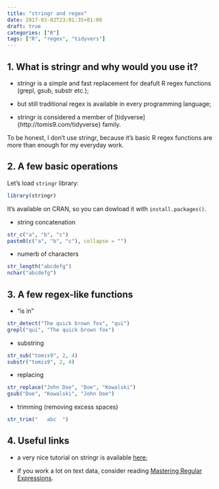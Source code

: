 ```yaml
---
title: "stringr and regex"
date: 2017-03-02T23:01:35+01:00
draft: true
categories: ["R"]
tags: ["R", "regex", "tidyvers"]
---
```


## 1. What is stringr and why would you use it?

* stringr is a simple and fast replacement for deafult R regex functions (grepl, gsub, substr etc.);

* but still traditional regex is available in every programming language;

* stringr is considered a member of [tidyverse]{http://tomis9.com/tidyverse} family.

To be honest, I don't use stringr, because it's basic R regex functions are more than enough for my everyday work.

## 2. A few basic operations

Let's load `stringr` library:
```r
library(stringr)
```

It's available on CRAN, so you can dowload it with `install.packages()`.

* string concatenation
```r
str_c("a", "b", "c")
paste0(c("a", "b", "c"), collapse = "")
```

* numerb of characters
```r
str_length("abcdefg")
nchar("abcdefg")
```

## 3. A few regex-like functions

* "is in"
```r
str_detect("The quick brown fox", "qui")
grepl("qui", "The quick brown fox")
```

* substring
```r
str_sub("tomis9", 2, 4)
substr("tomis9", 2, 4)
```

* replacing
```r
str_replace("John Doe", "Doe", "Kowalski")
gsub("Doe", "Kowalski", "John Doe")
```

* trimming (removing excess spaces)
```r
str_trim("   abc  ")
```

## 4. Useful links

* a very nice tutorial on stringr is available [here](https://cran.r-project.org/web/packages/stringr/vignettes/stringr.html);

* if you work a lot on text data, consider reading [Mastering Regular Expressions](http://shop.oreilly.com/product/9780596528126.do).
